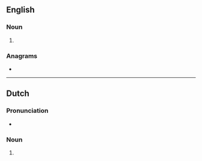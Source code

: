 {{also|exa-meters}}
==English==

===Noun===
{{head|en|noun form}}

# {{plural of|en|exameter}}

===Anagrams===
* {{anagrams|en|a=aeeemrstx|exametres}}

----

==Dutch==

===Pronunciation===
* {{audio|nl|Nl-exameters.ogg|Audio}}

===Noun===
{{head|nl|noun plural form}}

# {{plural of|nl|exameter}}